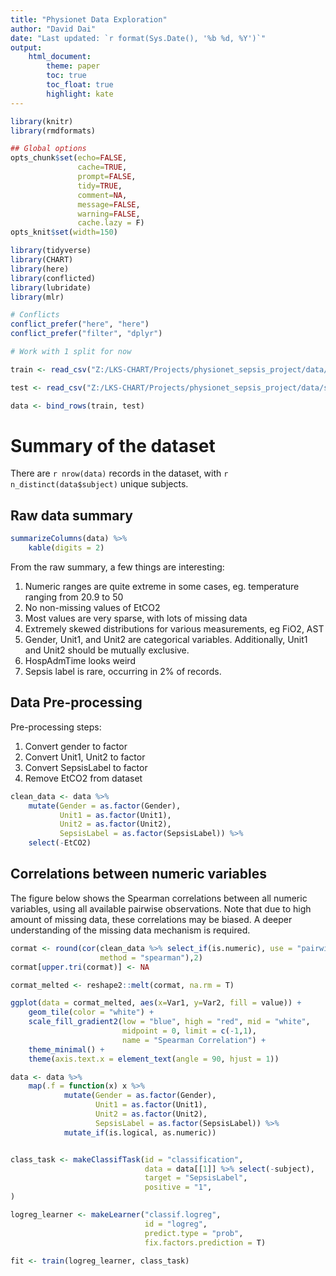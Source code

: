 ```yaml
---
title: "Physionet Data Exploration"
author: "David Dai"
date: "Last updated: `r format(Sys.Date(), '%b %d, %Y')`"
output:
    html_document:
        theme: paper
        toc: true
        toc_float: true
        highlight: kate
---
```



```r
library(knitr)
library(rmdformats)

## Global options
opts_chunk$set(echo=FALSE,
               cache=TRUE,
               prompt=FALSE,
               tidy=TRUE,
               comment=NA,
               message=FALSE,
               warning=FALSE,
               cache.lazy = F)
opts_knit$set(width=150)

```

```r
library(tidyverse)
library(CHART)
library(here)
library(conflicted)
library(lubridate)
library(mlr)

# Conflicts
conflict_prefer("here", "here")
conflict_prefer("filter", "dplyr")

```

```r
# Work with 1 split for now

train <- read_csv("Z:/LKS-CHART/Projects/physionet_sepsis_project/data/splits/split_0/train_split_0.csv")

test <- read_csv("Z:/LKS-CHART/Projects/physionet_sepsis_project/data/splits/split_0/test_split_0.csv")

data <- bind_rows(train, test)
```

# Summary of the dataset

There are `r nrow(data)` records in the dataset, with `r n_distinct(data$subject)` unique subjects.

## Raw data summary
```r
summarizeColumns(data) %>% 
    kable(digits = 2)
```

From the raw summary, a few things are interesting:

1. Numeric ranges are quite extreme in some cases, eg. temperature ranging from 20.9 to 50 
2. No non-missing values of EtCO2
3. Most values are very sparse, with lots of missing data
4. Extremely skewed distributions for various measurements, eg FiO2, AST
5. Gender, Unit1, and Unit2 are categorical variables. Additionally, Unit1 and Unit2 should be mutually exclusive.
6. HospAdmTime looks weird
7. Sepsis label is rare, occurring in 2% of records.


## Data Pre-processing

Pre-processing steps:

1. Convert gender to factor
2. Convert Unit1, Unit2 to factor
3. Convert SepsisLabel to factor
4. Remove EtCO2 from dataset

```r
clean_data <- data %>% 
    mutate(Gender = as.factor(Gender),
           Unit1 = as.factor(Unit1),
           Unit2 = as.factor(Unit2),
           SepsisLabel = as.factor(SepsisLabel)) %>% 
    select(-EtCO2)

```

## Correlations between numeric variables

The figure below shows the Spearman correlations between all numeric variables, using all available pairwise observations. Note that due to high amount of missing data, these correlations may be biased. A deeper understanding of the missing data mechanism is required.

```r
cormat <- round(cor(clean_data %>% select_if(is.numeric), use = "pairwise.complete",
                    method = "spearman"),2) 
cormat[upper.tri(cormat)] <- NA

cormat_melted <- reshape2::melt(cormat, na.rm = T)

ggplot(data = cormat_melted, aes(x=Var1, y=Var2, fill = value)) + 
    geom_tile(color = "white") +
    scale_fill_gradient2(low = "blue", high = "red", mid = "white",
                         midpoint = 0, limit = c(-1,1),
                         name = "Spearman Correlation") +
    theme_minimal() + 
    theme(axis.text.x = element_text(angle = 90, hjust = 1))
```



```r
data <- data %>% 
    map(.f = function(x) x %>% 
            mutate(Gender = as.factor(Gender),
                   Unit1 = as.factor(Unit1),
                   Unit2 = as.factor(Unit2),
                   SepsisLabel = as.factor(SepsisLabel)) %>% 
            mutate_if(is.logical, as.numeric))


class_task <- makeClassifTask(id = "classification",
                              data = data[[1]] %>% select(-subject), 
                              target = "SepsisLabel",
                              positive = "1",
)

logreg_learner <- makeLearner("classif.logreg", 
                              id = "logreg",
                              predict.type = "prob",
                              fix.factors.prediction = T)

fit <- train(logreg_learner, class_task)
```